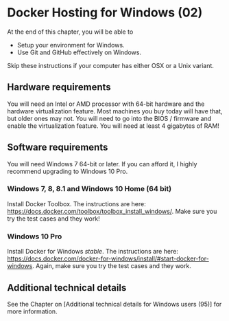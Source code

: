 # Docker Hosting for Windows (02)

At the end of this chapter, you will be able to

  * Setup your environment for Windows.
  * Use Git and GitHub effectively on Windows.


Skip these instructions if your computer has either OSX or a Unix variant.

## Hardware requirements
You will need an Intel or AMD processor with 64-bit hardware and the hardware virtualization feature. Most machines you buy today will have that, but older ones may not. You will need to go into the BIOS / firmware and enable the virtualization feature. You will need at least 4 gigabytes of RAM!

## Software requirements
You will need Windows 7 64-bit or later. If you can afford it, I highly recommend upgrading to Windows 10 Pro.

### Windows 7, 8, 8.1 and Windows 10 Home (64 bit)
Install Docker Toolbox. The instructions are here: <https://docs.docker.com/toolbox/toolbox_install_windows/>. Make sure you try the test cases and they work!

### Windows 10 Pro
Install Docker for Windows *stable*. The instructions are here: <https://docs.docker.com/docker-for-windows/install/#start-docker-for-windows>. Again, make sure you try the test cases and they work.

## Additional technical details

See the Chapter on [Additional technical details for Windows users (95)] for more information.